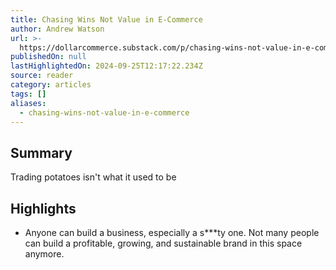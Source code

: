 ```yaml
---
title: Chasing Wins Not Value in E-Commerce
author: Andrew Watson
url: >-
  https://dollarcommerce.substack.com/p/chasing-wins-not-value-in-e-commerce?utm_source=post-email-title&publication_id=2682667&post_id=149242932&utm_campaign=email-post-title&isFreemail=true&r=31t9d7&triedRedirect=true&utm_medium=email
publishedOn: null
lastHighlightedOn: 2024-09-25T12:17:22.234Z
source: reader
category: articles
tags: []
aliases:
  - chasing-wins-not-value-in-e-commerce
---
```

## Summary

Trading potatoes isn't what it used to be

## Highlights
- Anyone can build a business, especially a s***ty one. Not many people can build a profitable, growing, and sustainable brand in this space anymore.
